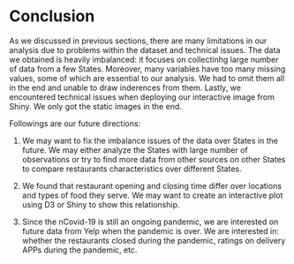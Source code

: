 # Conclusion

As we discussed in previous sections, there are many limitations in our analysis due to problems within the dataset and technical issues. The data we obtained is heavily imbalanced: it focuses on collectinhg large number of data from a few States. Moreover, many variables have too many missing values, some of which are essential to our analysis. We had to omit them all in the end and unable to draw inderences from them. Lastly, we encountered technical issues when deploying our interactive image from Shiny. We only got the static images in the end.

Followings are our future directions:

1. We may want to fix the imbalance issues of the data over States in the future. We may either analyze the States with large number of observations or try to find more data from other sources on other States to compare restaurants characteristics over different States.

2. We found that restaurant opening and closing time differ over locations and types of food they serve. We may want to create an interactive plot using D3 or Shiny to show this relationship.

3. Since the nCovid-19 is still an ongoing pandemic, we are interested on future data from Yelp when the pandemic is over. We are interested in: whether the restaurants closed during the pandemic, ratings on delivery APPs during the pandemic, etc.
